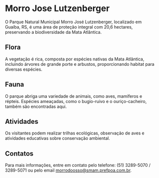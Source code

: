 # Morro Jose Lutzenberger

O Parque Natural Municipal Morro José Lutzenberger, localizado em Guaíba, RS, é uma área de proteção integral com 20,6 hectares, preservando a biodiversidade da Mata Atlântica.

## Flora

A vegetação é rica, composta por espécies nativas da Mata Atlântica, incluindo árvores de grande porte e arbustos, proporcionando habitat para diversas espécies.

## Fauna

O parque abriga uma variedade de animais, como aves, mamíferos e répteis. Espécies ameaçadas, como o bugio-ruivo e o ouriço-cacheiro, também são encontradas aqui.

## Atividades

Os visitantes podem realizar trilhas ecológicas, observação de aves e atividades educativas sobre conservação ambiental.

## Contatos

Para mais informações, entre em contato pelo telefone: (51) 3289-5070 / 3289-5071 ou pelo email morrodoosso@smam.prefpoa.com.br.